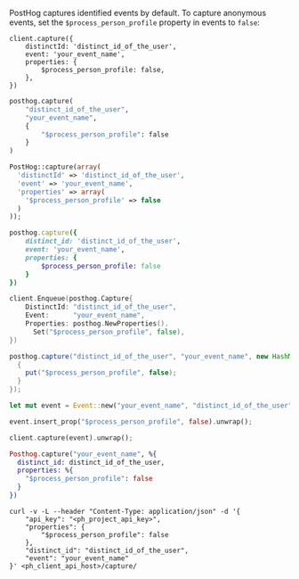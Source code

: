 PostHog captures identified events by default. To capture anonymous events, set the `$process_person_profile` property in events to `false`:

<MultiLanguage>

```node
client.capture({
    distinctId: 'distinct_id_of_the_user',
    event: 'your_event_name',
    properties: {
        $process_person_profile: false,
    },
})
```

```python
posthog.capture(
    "distinct_id_of_the_user", 
    "your_event_name", 
    {
        "$process_person_profile": false
    }
)
```

```php
PostHog::capture(array(
  'distinctId' => 'distinct_id_of_the_user',
  'event' => 'your_event_name',
  'properties' => array(
    '$process_person_profile' => false
  )
));
```

```ruby
posthog.capture({
    distinct_id: 'distinct_id_of_the_user',
    event: 'your_event_name',
    properties: {
        $process_person_profile: false
    }
})
```

```go
client.Enqueue(posthog.Capture{
    DistinctId: "distinct_id_of_the_user",
    Event:      "your_event_name",
    Properties: posthog.NewProperties().
      Set("$process_person_profile", false),
})
```

```java
posthog.capture("distinct_id_of_the_user", "your_event_name", new HashMap<String, Object>() {
  {
    put("$process_person_profile", false);
  }
});
```

```rust
let mut event = Event::new("your_event_name", "distinct_id_of_the_user");

event.insert_prop("$process_person_profile", false).unwrap();

client.capture(event).unwrap();
```

```elixir
Posthog.capture("your_event_name", %{
  distinct_id: distinct_id_of_the_user,
  properties: %{
    "$process_person_profile": false
  }
})
```

```API
curl -v -L --header "Content-Type: application/json" -d '{
    "api_key": "<ph_project_api_key>",
    "properties": {
        "$process_person_profile": false
    },
    "distinct_id": "distinct_id_of_the_user",
    "event": "your_event_name"
}' <ph_client_api_host>/capture/
```

</MultiLanguage>



